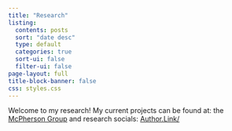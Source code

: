 ```yaml
---
title: "Research"
listing:
  contents: posts
  sort: "date desc"
  type: default
  categories: true
  sort-ui: false
  filter-ui: false
page-layout: full
title-block-banner: false
css: styles.css
---
```


Welcome to my research! My current projects can be found at: 
the [McPherson Group](https://mcphersongroup.github.io/) and research socials: [Author.Link/](https://author.link/JacobKMcPherson)